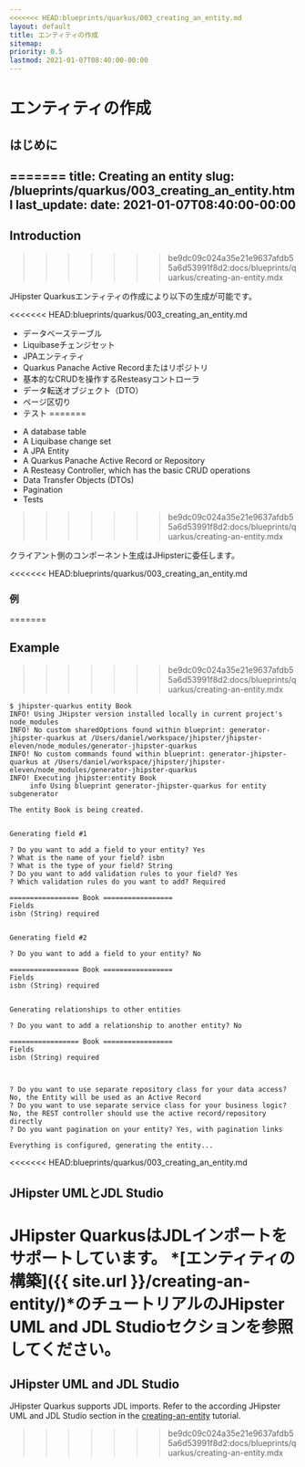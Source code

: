 ```yaml
---
<<<<<<< HEAD:blueprints/quarkus/003_creating_an_entity.md
layout: default
title: エンティティの作成
sitemap:
priority: 0.5
lastmod: 2021-01-07T08:40:00-00:00
---
```


# エンティティの作成

## はじめに
=======
title: Creating an entity
slug: /blueprints/quarkus/003_creating_an_entity.html
last_update:
  date: 2021-01-07T08:40:00-00:00
---

## Introduction
>>>>>>> be9dc09c024a35e21e9637afdb55a6d53991f8d2:docs/blueprints/quarkus/creating-an-entity.mdx

JHipster Quarkusエンティティの作成により以下の生成が可能です。

<<<<<<< HEAD:blueprints/quarkus/003_creating_an_entity.md
* データベーステーブル
* Liquibaseチェンジセット
* JPAエンティティ
* Quarkus Panache Active Recordまたはリポジトリ
* 基本的なCRUDを操作するResteasyコントローラ
* データ転送オブジェクト（DTO）
* ページ区切り
* テスト
=======
- A database table
- A Liquibase change set
- A JPA Entity
- A Quarkus Panache Active Record or Repository
- A Resteasy Controller, which has the basic CRUD operations
- Data Transfer Objects (DTOs)
- Pagination
- Tests
>>>>>>> be9dc09c024a35e21e9637afdb55a6d53991f8d2:docs/blueprints/quarkus/creating-an-entity.mdx

クライアント側のコンポーネント生成はJHipsterに委任します。

<<<<<<< HEAD:blueprints/quarkus/003_creating_an_entity.md
### 例
=======

## Example
>>>>>>> be9dc09c024a35e21e9637afdb55a6d53991f8d2:docs/blueprints/quarkus/creating-an-entity.mdx

```
$ jhipster-quarkus entity Book
INFO! Using JHipster version installed locally in current project's node_modules
INFO! No custom sharedOptions found within blueprint: generator-jhipster-quarkus at /Users/daniel/workspace/jhipster/jhipster-eleven/node_modules/generator-jhipster-quarkus
INFO! No custom commands found within blueprint: generator-jhipster-quarkus at /Users/daniel/workspace/jhipster/jhipster-eleven/node_modules/generator-jhipster-quarkus
INFO! Executing jhipster:entity Book
     info Using blueprint generator-jhipster-quarkus for entity subgenerator

The entity Book is being created.


Generating field #1

? Do you want to add a field to your entity? Yes
? What is the name of your field? isbn
? What is the type of your field? String
? Do you want to add validation rules to your field? Yes
? Which validation rules do you want to add? Required

================= Book =================
Fields
isbn (String) required


Generating field #2

? Do you want to add a field to your entity? No

================= Book =================
Fields
isbn (String) required


Generating relationships to other entities

? Do you want to add a relationship to another entity? No

================= Book =================
Fields
isbn (String) required



? Do you want to use separate repository class for your data access? No, the Entity will be used as an Active Record
? Do you want to use separate service class for your business logic? No, the REST controller should use the active record/repository directly
? Do you want pagination on your entity? Yes, with pagination links

Everything is configured, generating the entity...
```

<<<<<<< HEAD:blueprints/quarkus/003_creating_an_entity.md
## JHipster UMLとJDL Studio

JHipster QuarkusはJDLインポートをサポートしています。
*[エンティティの構築]({{ site.url }}/creating-an-entity/)*のチュートリアルのJHipster UML and JDL Studioセクションを参照してください。
=======

## JHipster UML and JDL Studio

JHipster Quarkus supports JDL imports. Refer to the according JHipster UML and JDL Studio section in the [creating-an-entity](/creating-an-entity) tutorial.
>>>>>>> be9dc09c024a35e21e9637afdb55a6d53991f8d2:docs/blueprints/quarkus/creating-an-entity.mdx
